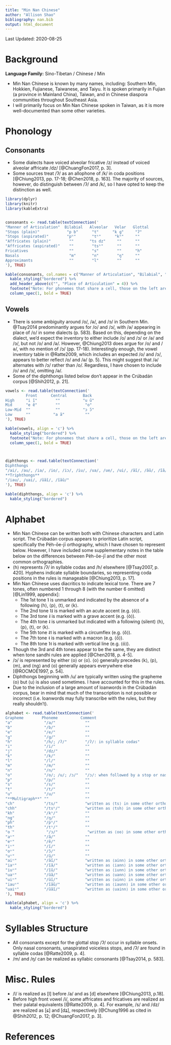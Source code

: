 ```yaml
---
title: "Min Nan Chinese"
author: "Allison Shao"
bibliography: nan.bib
output: html_document
---
```


Last Updated: 2020-08-25

# Background

**Language Family:** Sino-Tibetan / Chinese / Min

* Min Nan Chinese is known by many names, including: Southern Min, Hokkien, Fujianese, Taiwanese, and Taiyu. It is spoken primarily in Fujian (a province in Mainland China), Taiwan, and in Chinese diaspora communities throughout Southeast Asia.
* I will primarily focus on Min Nan Chinese spoken in Taiwan, as it is more well-documented than some other varieties.

# Phonology

## Consonants

* Some dialects have voiced alveolar fricative /z/ instead of voiced alveolar affricate /dz/ [@ChuangFon2017, p. 3].
* Some sources treat /ʔ/ as an allophone of /k/ in coda positions [@Chiung2013, pp. 17-18; @Chen2018, p. 163]. The majority of sources, however, do distinguish between /ʔ/ and /k/, so I have opted to keep the distinction as well.

```r

library(dplyr)
library(knitr)
library(kableExtra)


consonants <- read.table(textConnection('
"Manner of Articulation"  Bilabial   Alveolar   Velar   Glottal
"Stops (plain)"            "p b"      "t"      "k ɡ"     "ʔ"
"Stops (aspirated)"        "pʰ"       "tʰ"      "kʰ"     ""
"Affricates (plain)"        ""       "ts dz"     ""      ""
"Affricates (aspirated)"    ""        "tsʰ"      ""      ""
Fricatives                  ""        "s"        ""      "h"
Nasals                      "m"       "n"        "ŋ"     ""
Approximants                ""        "l"        ""      ""
'), TRUE)

kable(consonants, col.names = c("Manner of Articulation", "Bilabial", "Alveolar", "Velar", "Glottal"), align = 'c') %>%
  kable_styling("bordered") %>%
  add_header_above(c("", "Place of Articulation" = 4)) %>%
  footnote("Note: For phonemes that share a cell, those on the left are voiceless, whereas those on the right are voiced.", general_title = "") %>%
  column_spec(1, bold = TRUE)
```

## Vowels

* There is some ambiguity around /o/, /ə/, and /ɔ/ in Southern Min. @Tsay2014 predominantly argues for /o/ and /ɔ/, with /ə/ appearing in place of /o/ in some dialects (p. 583). Based on this, depending on the dialect, we'd expect the inventory to either include /o/ and /ɔ/ or /ə/ and /ɔ/, but not /o/ and /ə/. However, @Chiung2013 does argue for /o/ and /ə/, with no mention of /ɔ/ (pp. 17-18). Interestingly enough, the vowel inventory table in @Ratte2009, which includes an expected /o/ and /ɔ/, appears to better reflect /o/ and /ə/ (p. 5). This might suggest that /ə/ alternates with /ɔ/ rather than /o/. Regardless, I have chosen to include /o/ and /ɔ/, omitting /ə/.
* Some of the diphthongs listed below don't appear in the Crúbadán corpus [@Shih2012, p. 21].


```r

vowels <- read.table(textConnection('
         Front      Central       Back
High     "i ĩ"        ""          "u ũ"         
Mid      "e ẽ"        ""           "o"
Low-Mid  ""           ""          "ɔ ɔ̃"
Low      ""          "a ã"         ""
'), TRUE)

kable(vowels, align = 'c') %>%
  kable_styling("bordered") %>%
  footnote("Note: For phonemes that share a cell, those on the left are oral, whereas those on the right are nasal.", general_title = "") %>%
  column_spec(1, bold = TRUE)



diphthongs <- read.table(textConnection('
Diphthongs   
"/ai/, /au/, /ia/, /io/, /iɔ/, /iu/, /ua/, /ue/, /ui/, /ãĩ/, /ãũ/, /ĩã/, /ĩɔ̃/, /ĩũ/, /ũã/, /ũẽ/, /ũĩ/"
**Triphthongs**
"/iau/, /uai/, /ũãĩ/, /ĩãũ/"
'), TRUE)

kable(diphthongs, align = 'c') %>%
  kable_styling("bordered")
```  

# Alphabet

* Min Nan Chinese can be written both with Chinese characters and Latin script. The Crúbadán corpus appears to prioritize Latin script, specifically the Pe̍h-ōe-jī orthography, which I have chosen to represent below. However, I have included some supplementary notes in the table below on the differences between Pe̍h-ōe-jī and the other most common orthographies.
* ⟨h⟩ represents /ʔ/ in syllable codas and /h/ elsewhere [@Tsay2007, p. 420]. Hyphens indicate syllable boundaries, so representing coda positions in the rules is manageable [@Chiung2013, p. 17].
* Min Nan Chinese uses diacritics to indicate lexical tone. There are 7 tones, often numbered 1 through 8 (with the number 6 omitted) [@Lin1999, appendix]:
    - The 1st tone ˥ is unmarked and indicated by the absence of a following ⟨h⟩, ⟨p⟩, ⟨t⟩, or ⟨k⟩.
    - The 2nd tone ˥˩ is marked with an acute accent (e.g. ⟨ó⟩).
    - The 3rd tone ˨ is marked with a grave accent (e.g. ⟨ò⟩).
    - The 4th tone ˨ is unmarked but indicated with a following (silent) ⟨h⟩, ⟨p⟩, ⟨t⟩, or ⟨k⟩.
    - The 5th tone ˨˦ is marked with a circumflex (e.g. ⟨ô⟩).
    - The 7th tone ˧ is marked with a macron (e.g. ⟨ō⟩).
    - The 8th tone ˥˧ is marked with vertical line (e.g. ⟨o̍⟩).
* Though the 3rd and 4th tones appear to be the same, they are distinct when tone sandhi rules are applied [@Chen2018, p. 4-5].
* /ɔ/ is represented by either ⟨o⟩ or ⟨o͘⟩. ⟨o⟩ generally precedes ⟨k⟩, ⟨p⟩, ⟨m⟩, and ⟨ng⟩ and ⟨o͘⟩ generally appears everywhere else [@ROCMOE1997, p. 54].
* Diphthongs beginning with /u/ are typically written using the grapheme ⟨o⟩ but ⟨u⟩ is also used sometimes. I have accounted for this in the rules.
* Due to the inclusion of a large amount of loanwords in the Crúbadán corpus, bear in mind that much of the transcription is not possible or incorrect (i.e. loanwords may fully transcribe with the rules, but they really shouldn't).

```r

alphabet <- read.table(textConnection('
Grapheme        Phoneme          Comment
"a"              "/a/"             ""
"b"              "/b/"             ""
"e"              "/e/"             ""
"g"              "/ɡ/"             ""
"h"              "/h/; /ʔ/"        "/ʔ/: in syllable codas"
"i"              "/i/"             ""
"j"              "/dz/"            ""
"k"              "/k/"             ""
"l"              "/l/"             ""
"m"              "/m/"             ""
"n"              "/n/"             ""
"o"              "/o/; /u/; /ɔ/"   "/ɔ/: when followed by a stop or nasal; /u/: in some diphthongs and triphthongs"
"p"              "/p/"             ""
"s"              "/s/"             ""
"t"              "/t/"             ""
"u"              "/u/"             ""
"**Multigraph**" ""                ""
"ch"             "/ts/"            "written as ⟨ts⟩ in some other orthographies"
"chh"            "/tsʰ/"           "written as ⟨tsh⟩ in some other orthographies"
"kh"             "/kʰ/"            ""
"ng"             "/ŋ/"             ""
"ph"             "/pʰ/"            ""
"th"             "/tʰ/"            ""
"o͘"              "/ɔ/"             "written as ⟨oo⟩ in some other orthographies"
"aⁿ"             "/ã/"             ""
"eⁿ"             "/ẽ/"             ""
"iⁿ"             "/ĩ/"             ""
"oⁿ"             "/ɔ̃/"             ""
"uⁿ"             "/ũ/"             ""
"aiⁿ"            "/ãĩ/"            "written as ⟨ainn⟩ in some other orthographies"
"iaⁿ"            "/ĩã/"            "written as ⟨iann⟩ in some other orthographies"
"iuⁿ"            "/ĩũ/"            "written as ⟨iunn⟩ in some other orthographies"
"uaⁿ"            "/ũã/"            "written as ⟨uann⟩ in some other orthographies"
"uiⁿ"            "/ũĩ/"            "written as ⟨uinn⟩ in some other orthographies"
"iauⁿ"           "/ĩãũ/"           "written as ⟨iaunn⟩ in some other orthographies"
"uaiⁿ"           "/ũãĩ/"           "written as ⟨uainn⟩ in some other orthographies"
'), TRUE)

kable(alphabet, align = 'c') %>%
  kable_styling("bordered")
```

# Syllables Structure

* All consonants except for the glottal stop /ʔ/ occur in syllable onsets. Only nasal consonants, unaspirated voiceless stops, and /ʔ/ are found in syllable codas [@Ratte2009, p. 4].
* /m/ and /ŋ/ can be realized as syllabic consonants [@Tsay2014, p. 583].

# Misc. Rules

* /l/ is realized as [l] before /a/ and as [d] elsewhere [@Chiung2013, p.18].
* Before high front vowel /i/, some affricates and fricatives are realized as their palatal equivalents [@Ratte2009, p. 4]. For example, /s/ and /dz/ are realized as [ɕ] and [dʑ], respectively [@Chung1996 as cited in @Shih2012, p. 12; @ChuangFon2017, p. 3].

# References
